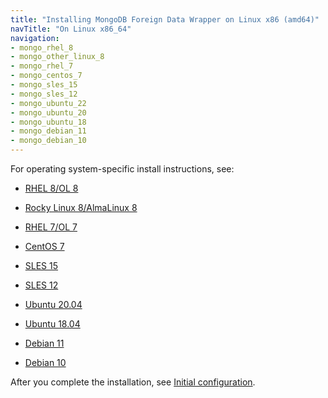```yaml
---
title: "Installing MongoDB Foreign Data Wrapper on Linux x86 (amd64)"
navTitle: "On Linux x86_64"
navigation:
- mongo_rhel_8
- mongo_other_linux_8
- mongo_rhel_7
- mongo_centos_7
- mongo_sles_15
- mongo_sles_12
- mongo_ubuntu_22
- mongo_ubuntu_20
- mongo_ubuntu_18
- mongo_debian_11
- mongo_debian_10
---
```


For operating system-specific install instructions, see:

  - [RHEL 8/OL 8](mongo_rhel_8)

  - [Rocky Linux 8/AlmaLinux 8](mongo_other_linux_8)
  - [RHEL 7/OL 7](mongo_rhel_7)
  - [CentOS 7](mongo_centos_7)
  - [SLES 15](mongo_sles_15)
  - [SLES 12](mongo_sles_12)
  - [Ubuntu 20.04](mongo_ubuntu_20)
  - [Ubuntu 18.04](mongo_ubuntu_18)
  - [Debian 11](mongo_debian_11)
  - [Debian 10](mongo_debian_10)

After you complete the installation, see [Initial configuration](../../configuring).